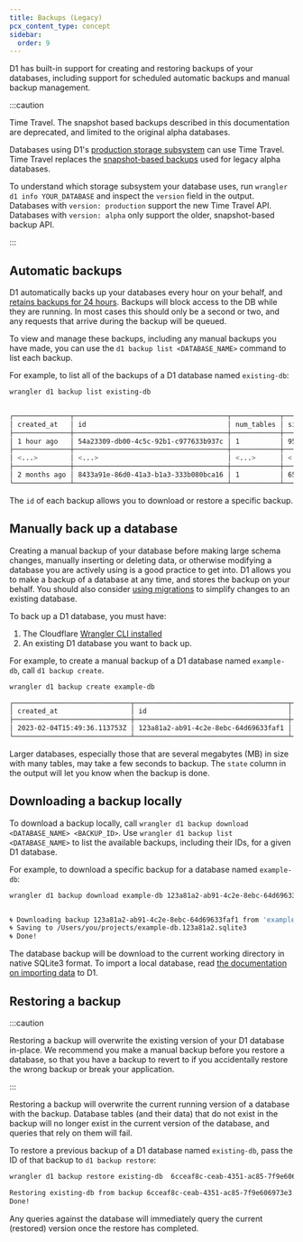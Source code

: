 ```yaml
---
title: Backups (Legacy)
pcx_content_type: concept
sidebar:
  order: 9
---
```


D1 has built-in support for creating and restoring backups of your databases, including support for scheduled automatic backups and manual backup management.

:::caution

Time Travel. The snapshot based backups described in this documentation are deprecated, and limited to the original alpha databases.

Databases using D1's [production storage subsystem](https://blog.cloudflare.com/d1-turning-it-up-to-11/) can use Time Travel. Time Travel replaces the [snapshot-based backups](/d1/reference/backups/) used for legacy alpha databases.

To understand which storage subsystem your database uses, run `wrangler d1 info YOUR_DATABASE` and inspect the `version` field in the output. Databases with `version: production` support the new Time Travel API. Databases with `version: alpha` only support the older, snapshot-based backup API.

:::

## Automatic backups

D1 automatically backs up your databases every hour on your behalf, and [retains backups for 24 hours](/d1/platform/limits/). Backups will block access to the DB while they are running. In most cases this should only be a second or two, and any requests that arrive during the backup will be queued.

To view and manage these backups, including any manual backups you have made, you can use the `d1 backup list <DATABASE_NAME>` command to list each backup.

For example, to list all of the backups of a D1 database named `existing-db`:

```sh
wrangler d1 backup list existing-db
```

```sh output

┌──────────────┬──────────────────────────────────────┬────────────┬─────────┐
│ created_at   │ id                                   │ num_tables │ size    │
├──────────────┼──────────────────────────────────────┼────────────┼─────────┤
│ 1 hour ago   │ 54a23309-db00-4c5c-92b1-c977633b937c │ 1          │ 95.3 kB │
├──────────────┼──────────────────────────────────────┼────────────┼─────────┤
│ <...>        │ <...>                                │ <...>      │ <...>   │
├──────────────┼──────────────────────────────────────┼────────────┼─────────┤
│ 2 months ago │ 8433a91e-86d0-41a3-b1a3-333b080bca16 │ 1          │ 65.5 kB │
└──────────────┴──────────────────────────────────────┴────────────┴─────────┘%
```

The `id` of each backup allows you to download or restore a specific backup.

## Manually back up a database

Creating a manual backup of your database before making large schema changes, manually inserting or deleting data, or otherwise modifying a database you are actively using is a good practice to get into. D1 allows you to make a backup of a database at any time, and stores the backup on your behalf. You should also consider [using migrations](/d1/reference/migrations/) to simplify changes to an existing database.

To back up a D1 database, you must have:

1. The Cloudflare [Wrangler CLI installed](/workers/wrangler/install-and-update/)
2. An existing D1 database you want to back up.

For example, to create a manual backup of a D1 database named `example-db`, call `d1 backup create`.

```sh
wrangler d1 backup create example-db
```

```sh output
┌─────────────────────────────┬──────────────────────────────────────┬────────────┬─────────┬───────┐
│ created_at                  │ id                                   │ num_tables │ size    │ state │
├─────────────────────────────┼──────────────────────────────────────┼────────────┼─────────┼───────┤
│ 2023-02-04T15:49:36.113753Z │ 123a81a2-ab91-4c2e-8ebc-64d69633faf1 │ 1          │ 65.5 kB │ done  │
└─────────────────────────────┴──────────────────────────────────────┴────────────┴─────────┴───────┘
```

Larger databases, especially those that are several megabytes (MB) in size with many tables, may take a few seconds to backup. The `state` column in the output will let you know when the backup is done.

## Downloading a backup locally

To download a backup locally, call `wrangler d1 backup download <DATABASE_NAME> <BACKUP_ID>`. Use `wrangler d1 backup list <DATABASE_NAME>` to list the available backups, including their IDs, for a given D1 database.

For example, to download a specific backup for a database named `example-db`:

```sh
wrangler d1 backup download example-db 123a81a2-ab91-4c2e-8ebc-64d69633faf1
```

```sh output

🌀 Downloading backup 123a81a2-ab91-4c2e-8ebc-64d69633faf1 from 'example-db'
🌀 Saving to /Users/you/projects/example-db.123a81a2.sqlite3
🌀 Done!
```

The database backup will be download to the current working directory in native SQLite3 format. To import a local database, read [the documentation on importing data](/d1/build-with-d1/import-export-data/) to D1.

## Restoring a backup

:::caution

Restoring a backup will overwrite the existing version of your D1 database in-place. We recommend you make a manual backup before you restore a database, so that you have a backup to revert to if you accidentally restore the wrong backup or break your application.

:::

Restoring a backup will overwrite the current running version of a database with the backup. Database tables (and their data) that do not exist in the backup will no longer exist in the current version of the database, and queries that rely on them will fail.

To restore a previous backup of a D1 database named `existing-db`, pass the ID of that backup to `d1 backup restore`:

```sh
wrangler d1 backup restore existing-db  6cceaf8c-ceab-4351-ac85-7f9e606973e3
```

```sh output
Restoring existing-db from backup 6cceaf8c-ceab-4351-ac85-7f9e606973e3....
Done!
```

Any queries against the database will immediately query the current (restored) version once the restore has completed.
